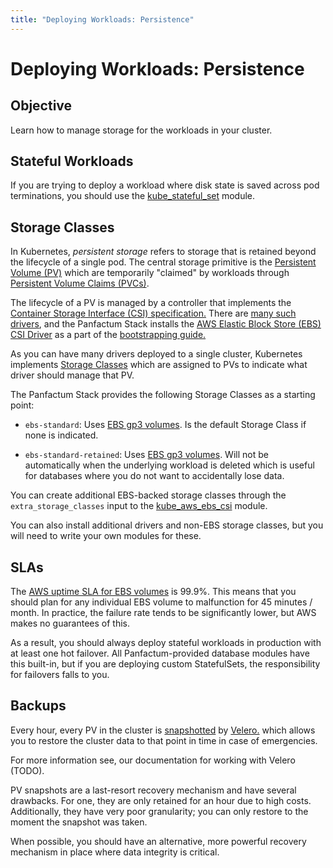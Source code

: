 ```yaml
---
title: "Deploying Workloads: Persistence"
---
```



# Deploying Workloads: Persistence

## Objective

Learn how to manage storage for the workloads in your cluster.

## Stateful Workloads

If you are trying to deploy a workload where disk state is saved across pod terminations, you should
use the [kube_stateful_set](/docs/edge/reference/infrastructure-modules/submodule/kubernetes/kube_stateful_set) module.

## Storage Classes

In Kubernetes, _persistent storage_ refers to storage that is retained beyond the lifecycle
of a single pod. The central storage primitive is the [Persistent Volume (PV)](https://kubernetes.io/docs/concepts/storage/persistent-volumes/)
which are temporarily "claimed" by workloads through [Persistent Volume Claims (PVCs)](https://kubernetes.io/docs/concepts/storage/persistent-volumes/#persistentvolumeclaims).

The lifecycle of a PV is managed by a controller that implements the [Container Storage Interface (CSI)
specification.](https://kubernetes-csi.github.io/docs/introduction.html) There are [many such drivers](https://kubernetes-csi.github.io/docs/drivers.html), and the Panfactum
Stack installs the [AWS Elastic Block Store (EBS) CSI Driver](https://github.com/kubernetes-sigs/aws-ebs-csi-driver)
as a part of the [bootstrapping guide.](/docs/edge/guides/bootstrapping/storage-interfaces)

As you can have many drivers deployed to a single cluster, Kubernetes implements
[Storage Classes](https://kubernetes.io/docs/concepts/storage/storage-classes/) which are assigned to
PVs to indicate what driver should manage that PV.

The Panfactum Stack provides the following Storage Classes as a starting point:

- `ebs-standard`: Uses [EBS gp3 volumes](https://aws.amazon.com/ebs/general-purpose/). Is the default
  Storage Class if none is indicated.

- `ebs-standard-retained`: Uses [EBS gp3 volumes](https://aws.amazon.com/ebs/general-purpose/). Will not be
  automatically when the underlying workload is deleted which is useful for databases where you do not want to accidentally lose data.

You can create additional EBS-backed storage classes through the `extra_storage_classes` input to the
[kube_aws_ebs_csi](/docs/edge/reference/infrastructure-modules/direct/kubernetes/kube_aws_ebs_csi) module.

You can also install additional drivers and non-EBS storage classes, but you will need to write your
own modules for these.

## SLAs

The [AWS uptime SLA for EBS volumes](https://aws.amazon.com/ebs/sla/) is 99.9%. This means that you should
plan for any individual EBS volume to malfunction for 45 minutes / month. In practice, the failure rate
tends to be significantly lower, but AWS makes no guarantees of this.

As a result, you should always deploy stateful workloads in production with at least one hot failover. All
Panfactum-provided database modules have this built-in, but if you are deploying custom StatefulSets, the
responsibility for failovers falls to you.

## Backups

Every hour, every PV in the cluster is [snapshotted](https://docs.aws.amazon.com/ebs/latest/userguide/ebs-snapshots.html)
by [Velero.](https://velero.io/) which allows you to restore the cluster data to that point in time in case of emergencies.

For more information see, our documentation for working with Velero (TODO).

<MarkdownAlert severity="warning">
  PV snapshots are a last-resort recovery mechanism and have several drawbacks. For one, they are only
  retained for an hour due to high costs. Additionally, they have very poor granularity; you can only
  restore to the moment the snapshot was taken.

When possible, you should have an alternative, more powerful recovery mechanism in place where data integrity is critical.

</MarkdownAlert>
